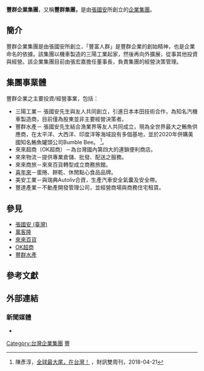 {{Advert|time=2019-10-24T05:42:22+00:00}}
'''豐群企業集團'''，又稱'''豐群集團，'''是由[[張國安_(臺灣)|張國安]]所創立的[[企業集團|企業集團]]。

== 簡介 ==
豐群企業集團是由張國安所創立，「豐富人群」是豐群企業的創始精神，也是企業命名的依據。該集團以機車製造的三陽工業起家，然後再向外擴展，從事其他投資與經營。該企業集團目前由張宏嘉擔任董事長，負責集團的經營決策管理。

==集團事業體==
豐群企業之主要投資/經營事業，包括：
*三陽工業－ 張國安先生與友人共同創立，引進日本本田技術合作，為知名汽機車製造商，目前僅為股東並非主要經營決策者。
*豐群水產－ 張國安先生結合漁業界等友人共同成立，現為全世界最大之鮪魚供應商，在太平洋、大西洋、印度洋等海域設有多個基地，並於2020年併購美國知名鮪魚罐頭公司Bumble Bee。 <ref>陳彥淳，[https://www.wealth.com.tw/home/articles/15334 全球最大尾，在台灣！] {{Wayback|url=https://www.wealth.com.tw/home/articles/15334 |date=20180730140517 }}，財訊雙周刊，2018-04-21</ref>。
*來來超商（OK超商）－為台灣國內第四大的連鎖便利商店。
*來來物流－提供專業倉儲、批發、配送之服務。
*來來商旅－來來百貨轉型成立商務旅館。
*[[喜年來|喜年來]]－蛋捲、餅乾、休閒點心食品品牌。
*美安工業－與瑞典Autoliv合資，生產汽車安全氣囊及安全帶。
*豐達產業－不動產開發管理公司，並經營商場與商務住宅租賃。

== 參見 ==
*[[張國安_(臺灣)|張國安 (臺灣)]]
*[[萬客隆|萬客隆]]
*[[來來百貨|來來百貨]]
*[[OK超商|OK超商]]
*[[豐群水產|豐群水產]]

== 參考文獻 ==
{{reflist}}

== 外部連結 ==

=== 新聞媒體 ===
* {{Cite web|url=http://archive.businessweekly.com.tw/Article/Index?StrId=7133|title=豐群接班圓滿，四方稱道|accessdate=2016-11-24|work=商周知識庫|archive-date=2016-11-24|archive-url=https://web.archive.org/web/20161124111108/http://archive.businessweekly.com.tw/Article/Index?StrId=7133|dead-url=no}}

[[Category:台灣企業集團|Category:台灣企業集團]]
[[Category:台灣食品公司|豐]]
